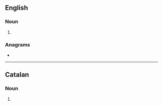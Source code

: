 {{also|Gaiters}}
==English==

===Noun===
{{head|en|noun form}}

# {{plural of|en|gaiter}}

===Anagrams===
* {{anagrams|en|a=aegirst|Staiger|agister|aigrets|seagirt|stagier|strigae|tirages|triages}}

----

==Catalan==

===Noun===
{{head|ca|noun form}}

# {{plural of|ca|gaiter}}